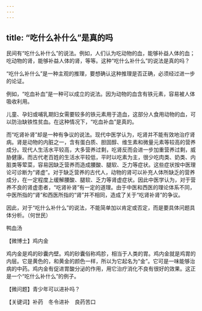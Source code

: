 ```yaml
---
---
---
```

title: “吃什么补什么”是真的吗
---




民间有“吃什么补什么”的说法。例如，人们认为吃动物的血，能够补益人体的血；吃动物的肾，能够补益人体的肾，等等。这种“吃什么补什么”的说法是真的吗？

“吃什么补什么”是一种主观的推理，要想确认这种推理是否正确，必须经过进一步的论证。

例如，“吃血补血”是一种可以成立的说法。因为动物的血含有铁元素，容易被人体吸收利用。

儿童、孕妇或哺乳期妇女需要较多的铁元素用于造血，这部分人食用动物的血，可以防治缺铁性贫血。在这种情况下，“吃血补血”是真的。

而“吃肾补肾”却是一种有争议的说法。现代中医学认为，吃肾并不能有效地治疗肾病。肾是动物的内脏之一，含有蛋白质、胆固醇、维生素和微量元素等较高的营养成分。现代人生活水平较高，大多营养过剩，吃肾反而会进一步加重营养过剩，威胁健康。而古代老百姓的生活水平较低，平时以吃素为主，很少吃肉类、奶类、内脏类等荤菜，容易因缺乏营养而造成腰酸、腿软、乏力等症状。这些症状按中医理论可诊断为“肾虚”。对于缺乏营养的古代人，动物的肾可以补充人体所缺乏的营养成分，在一定程度上缓解腰酸、腿软、乏力等肾虚症状。因此中医学认为，对于营养不良的肾虚患者，“吃肾补肾”有一定的道理。由于中医和西医的理论体系不同，中医所指的“肾”和西医所指的“肾”并不相同，造成了关于“吃肾补肾”的争议。

因此，对于“吃什么补什么”的说法，不能简单加以肯定或否定，而是要具体问题具体分析。（何世民）

鸭血汤





【微博士】鸡内金

鸡内金是鸡的砂囊内壁。鸡的砂囊俗称鸡胗，相当于人类的胃。鸡内金就是鸡胃的内层。它是黄色的，和黄金的颜色一样，所以为它起名为“金”。它可是一味能够治病的中药。鸡内金有促进胃酸分泌的作用，用它治疗消化不良有很好的效果。这正是一个“吃什么补什么”的例子。

【微问题】青少年可以进补吗？

【关键词】补药　冬令进补　良药苦口
